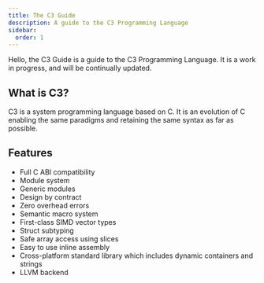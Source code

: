 ---
title: The C3 Guide
description: A guide to the C3 Programming Language
sidebar:
  order: 1
---

Hello, the C3 Guide is a guide to the C3 Programming Language. It is a work in progress, and will be continually updated.

## What is C3?

C3 is a system programming language based on C. It is an evolution of C enabling the same paradigms and 
retaining the same syntax as far as possible.

## Features

- Full C ABI compatibility  
- Module system 
- Generic modules
- Design by contract
- Zero overhead errors
- Semantic macro system
- First-class SIMD vector types
- Struct subtyping
- Safe array access using slices
- Easy to use inline assembly
- Cross-platform standard library which includes dynamic containers and strings
- LLVM backend

